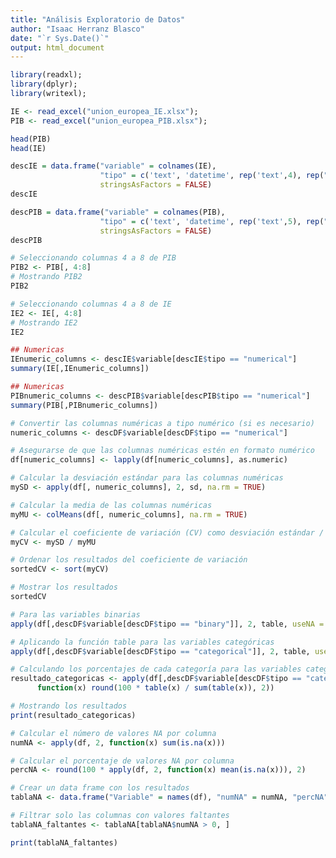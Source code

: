 ---
title: "Análisis Exploratorio de Datos"
author: "Isaac Herranz Blasco"
date: "`r Sys.Date()`"
output: html_document
---

```{r selección muestra}
library(readxl);
library(dplyr);
library(writexl);

IE <- read_excel("union_europea_IE.xlsx");
PIB <- read_excel("union_europea_PIB.xlsx");
```
```{r}
head(PIB)
head(IE)
```


```{r Tipo variable IE}
descIE = data.frame("variable" = colnames(IE),
                    "tipo" = c('text', 'datetime', rep('text',4), rep("numerical", 2),rep('text',2)),
                    stringsAsFactors = FALSE)
descIE
```

```{r Tipo variable PIB}
descPIB = data.frame("variable" = colnames(PIB),
                    "tipo" = c('text', 'datetime', rep('text',5), rep("numerical", 2),rep('text',2)),
                    stringsAsFactors = FALSE)
descPIB
```

```{r}
# Seleccionando columnas 4 a 8 de PIB
PIB2 <- PIB[, 4:8]
# Mostrando PIB2
PIB2

# Seleccionando columnas 4 a 8 de IE
IE2 <- IE[, 4:8]
# Mostrando IE2
IE2

```

```{r Variables constantes o casi constantes}
## Numericas
IEnumeric_columns <- descIE$variable[descIE$tipo == "numerical"]
summary(IE[,IEnumeric_columns])
```
```{r Variables constantes o casi constantes}
## Numericas
PIBnumeric_columns <- descPIB$variable[descPIB$tipo == "numerical"]
summary(PIB[,PIBnumeric_columns])
```

```{r coeficiente de variacion numéricas}
# Convertir las columnas numéricas a tipo numérico (si es necesario)
numeric_columns <- descDF$variable[descDF$tipo == "numerical"]

# Asegurarse de que las columnas numéricas estén en formato numérico
df[numeric_columns] <- lapply(df[numeric_columns], as.numeric)

# Calcular la desviación estándar para las columnas numéricas
mySD <- apply(df[, numeric_columns], 2, sd, na.rm = TRUE)

# Calcular la media de las columnas numéricas
myMU <- colMeans(df[, numeric_columns], na.rm = TRUE)

# Calcular el coeficiente de variación (CV) como desviación estándar / media
myCV <- mySD / myMU

# Ordenar los resultados del coeficiente de variación
sortedCV <- sort(myCV)

# Mostrar los resultados
sortedCV

```

```{r Coeficiente de variación categóricas}
# Para las variables binarias
apply(df[,descDF$variable[descDF$tipo == "binary"]], 2, table, useNA = "i")

# Aplicando la función table para las variables categóricas
apply(df[,descDF$variable[descDF$tipo == "categorical"]], 2, table, useNA = "i")

# Calculando los porcentajes de cada categoría para las variables categóricas
resultado_categoricas <- apply(df[,descDF$variable[descDF$tipo == "categorical"]], 2,
      function(x) round(100 * table(x) / sum(table(x)), 2))

# Mostrando los resultados
print(resultado_categoricas)
```

```{r Valores Faltantes}
# Calcular el número de valores NA por columna
numNA <- apply(df, 2, function(x) sum(is.na(x)))

# Calcular el porcentaje de valores NA por columna
percNA <- round(100 * apply(df, 2, function(x) mean(is.na(x))), 2)

# Crear un data frame con los resultados
tablaNA <- data.frame("Variable" = names(df), "numNA" = numNA, "percNA" = percNA)

# Filtrar solo las columnas con valores faltantes
tablaNA_faltantes <- tablaNA[tablaNA$numNA > 0, ]

print(tablaNA_faltantes)

```

